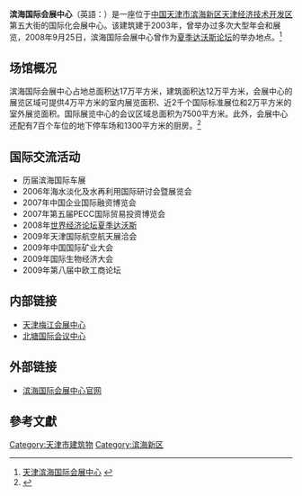 {{Infobox Skyscraper
|building_name  = 天津滨海国际会展中心<br>{{small|{{lang|en|Binhai International Convention and Exhibition Center}}}}
|image          = [[File:Flickr_-_World_Economic_Forum_-_Participants_-_Annual_Meeting_of_the_New_Champions_Tianjin_2008.jpg|250px]]
|caption        = 天津滨海国际会展中心入口
|year_highest   =
|year_end       =
|plural         =
|location       = [[中国|中国]][[天津市|天津市]]
|status         = 运营中
|groundbreaking =  
|constructed    = 2003年-2005年
|completion     =  
|opening        = 2005年
|demolished     =
|destroyed      =
|use            = 
|antenna_spire  =
|roof           =  
|top_floor      =
|floor_count    =
|elevator_count =
|cost           = 
|floor_area     = 
|architect      = 
|engineer       = 
|contractor     = 
|developer      = 
|owner          = 
}}

'''滨海国际会展中心'''（英語：{{lang|en|Binhai International Convention and Exhibition Center}}）是一座位于[[中国|中国]][[天津市|天津市]][[滨海新区|滨海新区]][[天津经济技术开发区|天津经济技术开发区]]第五大街的国际化会展中心。该建筑建于2003年，曾举办过多次大型年会和展览，2008年9月25日，滨海国际会展中心曾作为[[夏季达沃斯论坛|夏季达沃斯论坛]]的举办地点。<ref>[http://www.022net.com/Page/Key_News/key_bhxq/bicec.html 天津滨海国际会展中心] {{webarchive|url=https://web.archive.org/web/20100223051644/http://www.022net.com//Page/Key_News/key_bhxq/bicec.html |date=2010-02-23 }}</ref>

== 场馆概况 ==
滨海国际会展中心占地总面积达17万平方米，建筑面积达12万平方米，会展中心的展览区域可提供4万平方米的室内展览面积、近2千个国际标准展位和2万平方米的室外展览面积。国际展览中心的会议区域总面积为7500平方米。此外，会展中心还配有7百个车位的地下停车场和1300平方米的厨房。<ref>{{Cite web |url=http://www.bicec.com.cn/class/facility/ |title=展馆介绍 |access-date=2010-09-16 |archive-url=https://web.archive.org/web/20120530182519/http://www.bicec.com.cn/class/facility/ |archive-date=2012-05-30 |dead-url=yes }}</ref>

== 国际交流活动 ==
*历届滨海国际车展
*2006年海水淡化及水再利用国际研讨会暨展览会
*2007年中国企业国际融资博览会
*2007年第五届PECC国际贸易投资博览会
*2008年[[世界经济论坛|世界经济论坛]][[夏季|夏季]][[达沃斯|达沃斯]]
*2009年天津国际航空航天展洽会
*2009年中国国际矿业大会
*2009年国际生物经济大会
*2009年第八届中欧工商论坛

== 内部链接 ==
*[[天津梅江会展中心|天津梅江会展中心]]
*[[北塘国际会议中心|北塘国际会议中心]]

== 外部链接 ==
*[https://web.archive.org/web/20110417112750/http://www.bicec.com.cn/ 滨海国际会展中心官网]

==參考文獻==
<div class="references-small">
<references />
</div>

{{天津小作品}}

[[Category:天津市建筑物|Category:天津市建筑物]]
[[Category:滨海新区|Category:滨海新区]]